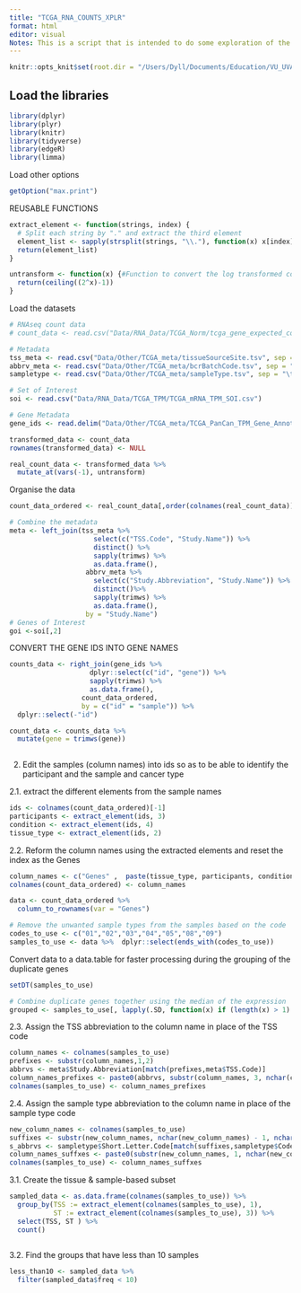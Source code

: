 ```yaml
---
title: "TCGA_RNA_COUNTS_XPLR"
format: html
editor: visual
Notes: This is a script that is intended to do some exploration of the samples in teh count based TCGA PanCan dataset.
---
```


```r
knitr::opts_knit$set(root.dir = "/Users/Dyll/Documents/Education/VU_UVA/Internship/Epigenetics/Janssen_Group-UMCUtrecht/Main_Project")
```

## Load the libraries

```r
library(dplyr)
library(plyr)
library(knitr)
library(tidyverse)
library(edgeR)
library(limma)
```

Load other options

```r
getOption("max.print")
```

REUSABLE FUNCTIONS

```r
extract_element <- function(strings, index) {
  # Split each string by "." and extract the third element
  element_list <- sapply(strsplit(strings, "\\."), function(x) x[index])
  return(element_list)
}

untransform <- function(x) {#Function to convert the log transformed counts back into original counts
  return(ceiling((2^x)-1))
}
```

Load the datasets

```r

# RNAseq count data
# count_data <- read.csv("Data/RNA_Data/TCGA_Norm/tcga_gene_expected_count.csv")

# Metadata
tss_meta <- read.csv("Data/Other/TCGA_meta/tissueSourceSite.tsv", sep = "\t")
abbrv_meta <- read.csv("Data/Other/TCGA_meta/bcrBatchCode.tsv", sep = "\t")
sampletype <- read.csv("Data/Other/TCGA_meta/sampleType.tsv", sep = "\t", colClasses = c("character"))

# Set of Interest
soi <- read.csv("Data/RNA_Data/TCGA_TPM/TCGA_mRNA_TPM_SOI.csv")

# Gene Metadata
gene_ids <- read.delim("Data/Other/TCGA_meta/TCGA_PanCan_TPM_Gene_Annotations.txt")

```

```r
transformed_data <- count_data
rownames(transformed_data) <- NULL

real_count_data <- transformed_data %>%
  mutate_at(vars(-1), untransform)
```

Organise the data

```r
count_data_ordered <- real_count_data[,order(colnames(real_count_data))]

# Combine the metadata
meta <- left_join(tss_meta %>% 
                     select(c("TSS.Code", "Study.Name")) %>% 
                     distinct() %>% 
                     sapply(trimws) %>% 
                     as.data.frame(),
                   abbrv_meta %>%
                     select(c("Study.Abbreviation", "Study.Name")) %>% 
                     distinct()%>% 
                     sapply(trimws) %>% 
                     as.data.frame(), 
                   by = "Study.Name")
# Genes of Interest
goi <-soi[,2]
```
CONVERT THE GENE IDS INTO GENE NAMES

```r
counts_data <- right_join(gene_ids %>% 
                    dplyr::select(c("id", "gene")) %>% 
                    sapply(trimws) %>% 
                    as.data.frame(),
                  count_data_ordered,
                  by = c("id" = "sample")) %>% 
  dplyr::select(-"id")

count_data <- counts_data %>%
  mutate(gene = trimws(gene))
  
```

2. Edit the samples (column names) into ids so as to be able to identify the participant and the sample and cancer type

2.1. extract the different elements from the sample names
```r
ids <- colnames(count_data_ordered)[-1]
participants <- extract_element(ids, 3)
condition <- extract_element(ids, 4)
tissue_type <- extract_element(ids, 2)
```

2.2. Reform the column names using the extracted elements and reset the index as the Genes
```r
column_names <- c("Genes" ,  paste(tissue_type, participants, condition, sep = "."))
colnames(count_data_ordered) <- column_names

data <- count_data_ordered %>%
  column_to_rownames(var = "Genes")

# Remove the unwanted sample types from the samples based on the code
codes_to_use <- c("01","02","03","04","05","08","09")
samples_to_use <- data %>%  dplyr::select(ends_with(codes_to_use))
```

Convert data to a data.table for faster processing during the grouping of the duplicate genes
```r
setDT(samples_to_use)  

# Combine duplicate genes together using the median of the expression
grouped <- samples_to_use[, lapply(.SD, function(x) if (length(x) > 1) ceiling(median(x, na.rm = TRUE)) else x), by = Genes, .SDcols = -"Genes"]
```

2.3. Assign the TSS abbreviation to the column name in place of the TSS code
```r
column_names <- colnames(samples_to_use)
prefixes <- substr(column_names,1,2)
abbrvs <- meta$Study.Abbreviation[match(prefixes,meta$TSS.Code)]
column_names_prefixes <- paste0(abbrvs, substr(column_names, 3, nchar(column_names)))
colnames(samples_to_use) <- column_names_prefixes
```

2.4. Assign the sample type abbreviation to the column name in place of the sample type code
```r
new_column_names <- colnames(samples_to_use)
suffixes <- substr(new_column_names, nchar(new_column_names) - 1, nchar(new_column_names))
s_abbrvs <- sampletype$Short.Letter.Code[match(suffixes,sampletype$Code)]
column_names_suffxes <- paste0(substr(new_column_names, 1, nchar(new_column_names) - 2), s_abbrvs)
colnames(samples_to_use) <- column_names_suffxes
```


3.1. Create the tissue & sample-based subset 
```r

sampled_data <- as.data.frame(colnames(samples_to_use)) %>% 
  group_by(TSS := extract_element(colnames(samples_to_use), 1),
           ST := extract_element(colnames(samples_to_use), 3)) %>% 
  select(TSS, ST ) %>% 
  count()
  
```

3.2. Find the groups that have less than 10 samples 
```r
less_than10 <- sampled_data %>% 
  filter(sampled_data$freq < 10) 
```

